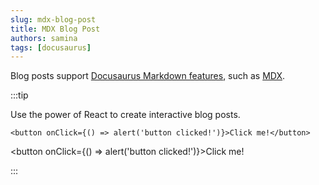 ```yaml
---
slug: mdx-blog-post
title: MDX Blog Post
authors: samina
tags: [docusaurus]
---
```


Blog posts support [Docusaurus Markdown features](https://docusaurus.io/docs/markdown-features), such as [MDX](https://mdxjs.com/).

:::tip

Use the power of React to create interactive blog posts.

```js:hello.mdx
<button onClick={() => alert('button clicked!')}>Click me!</button>
```

<button onClick={() => alert('button clicked!')}>Click me!</button>

:::
